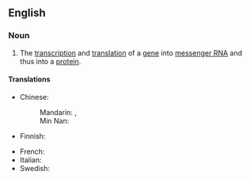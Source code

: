==English==
{{wikipedia}}

===Noun===
{{en-noun}}

# {{lb|en|genetics}} The [[transcription]] and [[translation]] of a [[gene]] into [[messenger RNA]] and thus into a [[protein]].

====Translations====
{{trans-top|transcription and translation of a gene into messenger RNA}}
* Chinese:
*: Mandarin: {{t+|cmn|基因表達}}, {{t+|cmn|基因表达|tr=jjyīn biǎodá}}
*: Min Nan: {{t|nan|遺傳子表達|tr=ûi-thoân-chú piáu-ta̍t|sc=Hani}}
* Finnish: {{t|fi|geeniekspressio}}
{{trans-mid}}
* French: {{t-needed|fr}}
* Italian: {{t|it|espressione genica|f}}
* Swedish: {{t+|sv|genuttryck}}
{{trans-bottom}}